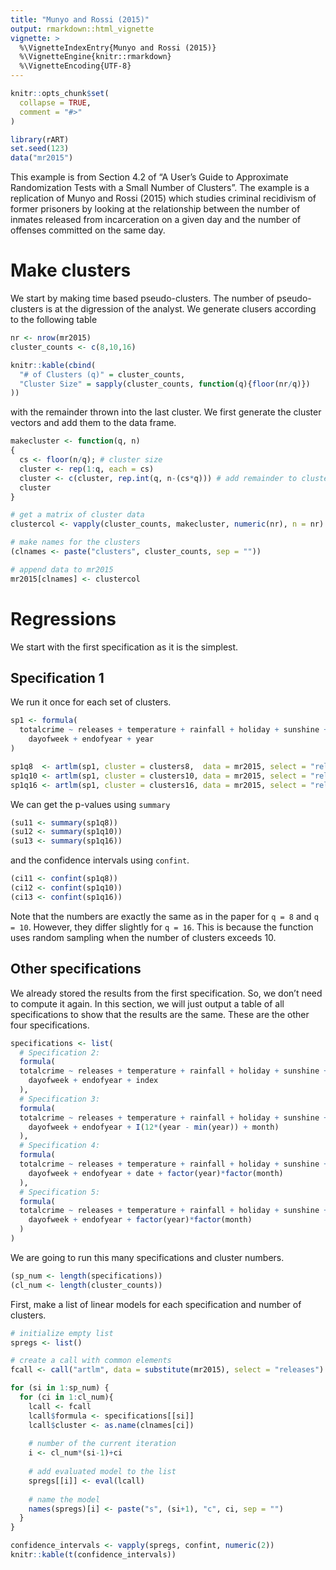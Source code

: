 ```yaml
---
title: "Munyo and Rossi (2015)"
output: rmarkdown::html_vignette
vignette: >
  %\VignetteIndexEntry{Munyo and Rossi (2015)}
  %\VignetteEngine{knitr::rmarkdown}
  %\VignetteEncoding{UTF-8}
---
```


```r
knitr::opts_chunk$set(
  collapse = TRUE,
  comment = "#>"
)
```

```r
library(rART)
set.seed(123)
data("mr2015")
```

This example is from Section 4.2 of "A User's Guide to Approximate Randomization Tests with a Small Number of Clusters". The example is a replication of Munyo and Rossi (2015) which studies criminal recidivism of former prisoners by looking at the relationship between the number of inmates released from incarceration on a given day and the number of offenses committed on the same day.

# Make clusters

We start by making time based pseudo-clusters. The number of pseudo-clusters is at the digression of the analyst. We generate clusers according to the following table

```r
nr <- nrow(mr2015)
cluster_counts <- c(8,10,16)

knitr::kable(cbind(
  "# of Clusters (q)" = cluster_counts,
  "Cluster Size" = sapply(cluster_counts, function(q){floor(nr/q)})
))
```

with the remainder thrown into the last cluster. We first generate the cluster vectors and add them to the data frame. 

```r
makecluster <- function(q, n)
{
  cs <- floor(n/q); # cluster size
  cluster <- rep(1:q, each = cs)
  cluster <- c(cluster, rep.int(q, n-(cs*q))) # add remainder to cluster q
  cluster
}

# get a matrix of cluster data
clustercol <- vapply(cluster_counts, makecluster, numeric(nr), n = nr)

# make names for the clusters
(clnames <- paste("clusters", cluster_counts, sep = ""))

# append data to mr2015
mr2015[clnames] <- clustercol
```

# Regressions

We start with the first specification as it is the simplest. 

## Specification 1

We run it once for each set of clusters.

```r
sp1 <- formula(
  totalcrime ~ releases + temperature + rainfall + holiday + sunshine + 
    dayofweek + endofyear + year
)

sp1q8  <- artlm(sp1, cluster = clusters8,  data = mr2015, select = "releases")
sp1q10 <- artlm(sp1, cluster = clusters10, data = mr2015, select = "releases")
sp1q16 <- artlm(sp1, cluster = clusters16, data = mr2015, select = "releases")
```

We can get the p-values using `summary`

```r
(su11 <- summary(sp1q8))
(su12 <- summary(sp1q10))
(su13 <- summary(sp1q16))
```

and the confidence intervals using `confint`.

```r
(ci11 <- confint(sp1q8))
(ci12 <- confint(sp1q10))
(ci13 <- confint(sp1q16))
```

Note that the numbers are exactly the same as in the paper for `q = 8` and `q = 10`. However, they differ slightly for `q = 16`. This is because the function uses random sampling when the number of clusters exceeds 10.

## Other specifications

We already stored the results from the first specification. So, we don't need to compute it again. In this section, we will just output a table of all specifications to show that the results are the same. These are the other four specifications.

```r
specifications <- list(
  # Specification 2:
  formula(
  totalcrime ~ releases + temperature + rainfall + holiday + sunshine + 
    dayofweek + endofyear + index
  ),
  # Specification 3:
  formula(
  totalcrime ~ releases + temperature + rainfall + holiday + sunshine + 
    dayofweek + endofyear + I(12*(year - min(year)) + month)
  ),
  # Specification 4:
  formula(
  totalcrime ~ releases + temperature + rainfall + holiday + sunshine + 
    dayofweek + endofyear + date + factor(year)*factor(month)
  ),
  # Specification 5:
  formula(
  totalcrime ~ releases + temperature + rainfall + holiday + sunshine + 
    dayofweek + endofyear + factor(year)*factor(month)
  )
)
```

We are going to run this many specifications and cluster numbers.

```r
(sp_num <- length(specifications))
(cl_num <- length(cluster_counts))
```

First, make a list of linear models for each specification and number of clusters.

```r
# initialize empty list
spregs <- list()

# create a call with common elements
fcall <- call("artlm", data = substitute(mr2015), select = "releases")

for (si in 1:sp_num) {
  for (ci in 1:cl_num){
    lcall <- fcall
    lcall$formula <- specifications[[si]]
    lcall$cluster <- as.name(clnames[ci])
    
    # number of the current iteration
    i <- cl_num*(si-1)+ci
    
    # add evaluated model to the list
    spregs[[i]] <- eval(lcall)
    
    # name the model
    names(spregs)[i] <- paste("s", (si+1), "c", ci, sep = "")
  }
}
```

```r
confidence_intervals <- vapply(spregs, confint, numeric(2))
knitr::kable(t(confidence_intervals))
```




